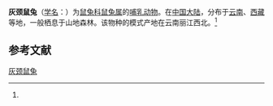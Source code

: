 {{Speciesbox
| name = 灰颈鼠兔
| status = 
| status_system = 
| image = 
| genus = Ochotona
| species = forresti
| authority = (Thomas)<ref name='id1228'>{{cite web| url =http://www.bioinfo.cn/db05/BjdwSpecies.php?action=view&id=1228| title =灰颈鼠兔| work =《中国动物物种编目数据库》| publisher =中国科学院微生物研究所| author =中国科学院动物研究所| accessdate =2009-04-04| deadurl =yes| archiveurl =https://web.archive.org/web/20160305061543/http://www.bioinfo.cn/db05/BjdwSpecies.php?action=view&id=1228| archivedate =2016-03-05}}</ref>
}}

'''灰颈鼠兔'''（[[学名|学名]]：{{lang|la|''Ochotona forresti''}}）为[[鼠兔科|鼠兔科]][[鼠兔属|鼠兔属]]的[[哺乳动物|哺乳动物]]。在[[中国大陆|中国大陆]]，分布于[[云南|云南]]、[[西藏|西藏]]等地，一般栖息于山地森林。该物种的模式产地在云南丽江西北。<ref name='id1228'/>

== 参考文献 ==
{{reflist}}
{{Taxonbar|from=Q287788}}

[[Category:鼠兔属|灰颈鼠兔]]


{{哺乳类小作品}}